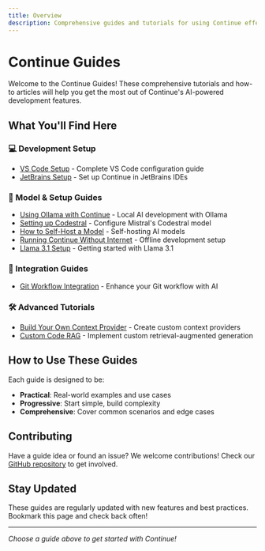 ```yaml
---
title: Overview
description: Comprehensive guides and tutorials for using Continue effectively
---
```


# Continue Guides

Welcome to the Continue Guides! These comprehensive tutorials and how-to articles will help you get the most out of Continue's AI-powered development features.

## What You'll Find Here

### 💻 Development Setup

- [VS Code Setup](./development/vscode-setup) - Complete VS Code configuration guide
- [JetBrains Setup](./development/jetbrains-setup) - Set up Continue in JetBrains IDEs

### 🔧 Model & Setup Guides

- [Using Ollama with Continue](./ollama-guide) - Local AI development with Ollama
- [Setting up Codestral](./set-up-codestral) - Configure Mistral's Codestral model
- [How to Self-Host a Model](./how-to-self-host-a-model) - Self-hosting AI models
- [Running Continue Without Internet](./running-continue-without-internet) - Offline development setup
- [Llama 3.1 Setup](./llama3.1) - Getting started with Llama 3.1

### 🔗 Integration Guides

- [Git Workflow Integration](./integration/git-workflow) - Enhance your Git workflow with AI

### 🛠️ Advanced Tutorials

- [Build Your Own Context Provider](./build-your-own-context-provider) - Create custom context providers
- [Custom Code RAG](./custom-code-rag) - Implement custom retrieval-augmented generation

## How to Use These Guides

Each guide is designed to be:

- **Practical**: Real-world examples and use cases
- **Progressive**: Start simple, build complexity
- **Comprehensive**: Cover common scenarios and edge cases

## Contributing

Have a guide idea or found an issue? We welcome contributions! Check our [GitHub repository](https://github.com/continuedev/continue) to get involved.

## Stay Updated

These guides are regularly updated with new features and best practices. Bookmark this page and check back often!

---

_Choose a guide above to get started with Continue!_

